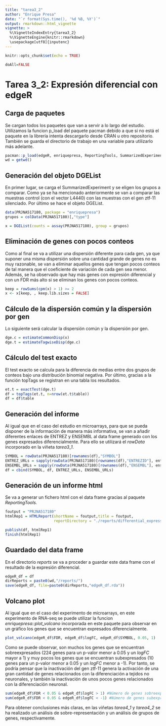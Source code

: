 ```yaml
---
title: "tarea3_2"
author: "Enrique Presa"
date: "`r format(Sys.time(), '%d %B, %Y')`"
output: rmarkdown::html_vignette
vignette: >
  %\VignetteIndexEntry{tarea3_2}
  %\VignetteEngine{knitr::rmarkdown}
  \usepackage[utf8]{inputenc}
---
```


```r
knitr::opts_chunk$set(echo = TRUE)
```

```r
doAll=FALSE
```

# Tarea 3_2: Expresión diferencial con edgeR
## Carga de paquetes
Se cargan todos los paquetes que van a servir a lo largo del estudio. Utilizamos la funcion p_load del paquete pacman debido a que si no está el paquete en la librería intenta descargarlo desde CRAN u otro repositorio. También se guarda el directorio de trabajo en una variable para utilizarlo más adelante.

```r
pacman::p_load(edgeR, enriquepresa, ReportingTools, SummarizedExperiment)
wd = getwd()
```

## Generación del objeto DGEList
En primer lugar, se carga el SummarizedExperiment y se eligen los grupos a comparar. Como ya se ha mencionado anteriormente se van a comparar las muestras control (con el vector L4440) con las muestras con el gen ztf-11 silenciado. Por último se hace el objeto DGEList.

```r
data(PRJNA517180, package = "enriquepresa")
grupos = colData(PRJNA517180)[,"type"]

x = DGEList(counts = assay(PRJNA517180), group = grupos)
```

## Eliminación de genes con pocos conteos
Como al final se va a utilizar una dispersión diferente para cada gen, ya que suponer una misma dispersión sobre una cantidad grande de genes no es muy razonable, se van a eliminar aquellos genes que tengan pocos conteos de tal manera que el coeficiente de variación de cada gen sea menor. Además, se ha observado que hay más genes con expresión diferencial y con un FDR más alto si se eliminan los genes con pocos conteos.

```r
keep = rowSums(cpm(x) > 1) >= 2
x <- x[keep, , keep.lib.sizes = FALSE]
```

## Cálculo de la dispersión común y la dispersión por gen
Lo siguiente será calcular la dispersión común y la dispersión por gen.

```r
dge.c = estimateCommonDisp(x)
dge.t = estimateTagwiseDisp(dge.c)
```

## Cálculo del test exacto
El test exacto se calcula para la diferencia de medias entre dos grupos de conteos bajo una distribución binomial negativa. Por último, gracias a la función topTags se registran en una tabla los resultados.

```r
et.t = exactTest(dge.t)
df = topTags(et.t, n=nrow(et.t$table))
df = df$table
```

## Generación del informe
Al igual que en el caso del estudio en microarrays, para que se pueda disponer de la información de manera más informativa, se van a añadir diferentes enlaces de ENTREZ y ENSEMBL al data frame generado con los genes expresados diferencialmente. Para ello se utilizará el *rowData* incorporado en la viñeta *tarea3_1*.

```r
SYMBOL = rowData(PRJNA517180)[rownames(df),"SYMBOL"]
ENTREZ_URLs = sapply(rowData(PRJNA517180)[rownames(df),"ENTREZID"], entrezurl)
ENSEMBL_URLs = sapply(rowData(PRJNA517180)[rownames(df),"ENSEMBL"], ensemblurl)
df = cbind(SYMBOL, df, ENTREZ_URLs, ENSEMBL_URLs)
```

## Generación de un informe html
Se va a generar un fichero html con el data frame gracias al paquete *ReportingTools*.

```r
foutput = "PRJNA517180"
htmlRep1 = HTMLReport(shortName = foutput,title = foutput,
                      reportDirectory = "./reports/differential_expression")

publish(df, htmlRep1)
finish(htmlRep1)
```

## Guardado del data frame
En el directorio *reports* se va a proceder a guardar este data frame con el resultado de la expresión diferencial.

```r

edgeR_df = df
dirReports = paste0(wd,"/reports/")
save(edgeR_df, file=paste0(dirReports,"edgeR_df.rda"))
```

## Volcano plot
Al igual que en el caso del experimento de microarrays, en este experimento de RNA-seq se puede utilizar la funcion *enriquepresa::plot_volcano* incorporada en este paquete para observar en un gráfico los genes que se encuentran expresados diferencialmente.

```r
plot_volcano(edgeR_df$FDR, edgeR_df$logFC, edgeR_df$SYMBOL, 0.05, 1)
```

Como se puede observar, son muchos los genes que se encuentran sobreexpresados (224 genes para un p-valor menor a 0.05 y un *logFC* mayor a 1) y muy pocos los genes que se encuentran subexpresados (10 genes para un p-valor menor a 0.05 y un *logFC* menor a -1). Por tanto, se podría pensar que la inactivación del gen ztf-11 genera la activación de una gran cantidad de genes relacionados con la diferenciación a tejidos no neuronales, y también la inactivación de unos pocos genes relacionados con la diferenciación neuronal.

```r
sum(edgeR_df$FDR < 0.05 & edgeR_df$logFC > 1) #Número de genes sobreexpresados
sum(edgeR_df$FDR < 0.05 & edgeR_df$logFC < -1) #Número de genes subexpresados
```

Para obtener conclusiones más claras, en las viñetas *tarea4_1* y *tarea4_2* se ha realizado un análisis de sobre-representación y un análisis de grupos de genes, respectivamente.
